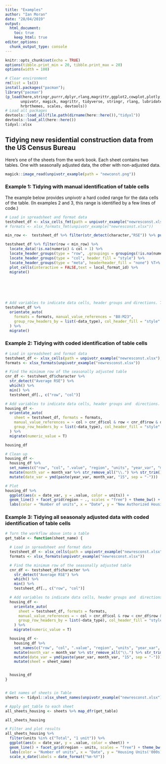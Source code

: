 ```yaml
---
title: "Examples"
author: "Ian Moran"
date: "28/04/2019"
output:
  html_document:
    toc: true
    keep_html: true
editor_options: 
  chunk_output_type: console
---
```



```r
knitr::opts_chunk$set(echo = TRUE)
options(tibble.print_min = 20, tibble.print_max = 20)
options(width = 100)
```

```r
# Clear environment 
rm(list = ls())
install.packages("pacman");
library("pacman")
(p_load(here,stringr,purrr,dplyr,rlang,magrittr,ggplot2,cowplot,plotly,
       unpivotr, magick, magrittr, tidyverse, stringr, rlang, lubridate, 
       hrbrthemes, scales, devtools))
# Load all packages 
devtools::load_all(file.path(dirname(here::here()),"tidyxl"))
devtools::load_all(here::here())
tidyxl::xlsx
```


## Tidying new residential construction data from the US Census Bureau


Here's one of the sheets from the work book. Each sheet contains two tables. One with seasonally adjusted data, the other with non-adjusted data. 
```r
magick::image_read(unpivotr_example(path = "newconst.png"))
```


### Example 1: Tidying with manual identification of table cells 

The example below provides unpivotr a hard coded range for the data cells of the table. (In examples 2 and 3, this range is identified by a few lines of code.)
```r
# Load in spreadsheet and format data
testsheet_df <- xlsx_cells_fmt(path = unpivotr_example("newresconst.xlsx"), sheets = "Table 1 - Permits")
# formats <- xlsx_formats_fmt(unpivotr_example("newresconst.xlsx"))

min_row <-  testsheet_df %>% filter(str_detect(character,"RSE")) %>% pull(row) %>% min

testsheet_df %>% filter(row < min_row) %>% 
  locate_data(!is.na(numeric) & col > 1) %>% 
  locate_header_groups(type = "row", .groupings = groupings(!is.na(numeric),str_detect(character, "\\.") )) %>%  
  locate_header_groups(type = "col", header_fill = "style") %>% 
  locate_header_groups(type = "meta", headerheader_fill = "none") %T>% 
  plot_cells(interactive = FALSE,text = local_format_id) %>% 
  migrate()

  




# Add variables to indicate data cells, header groups and directions. Then migrate
testsheet_df %>%
  orientate_auto(
    formats = formats, manual_value_references = "B8:M23",
    group_row_headers_by = list(~data_type), col_header_fill = "style"
  ) %>%
  migrate()
```

### Example 2: Tidying with coded identification of table cells 

```r
# Load in spreadsheet and format data
testsheet_df <- xlsx_cells(path = unpivotr_example("newresconst.xlsx"), sheets = "Table 1 - Permits")
formats <- xlsx_formats(unpivotr_example("newresconst.xlsx"))

# Find the minimum row of the seasonally adjusted table
cnr_df <- testsheet_df$character %>%
  str_detect("Average RSE") %>%
  which() %>%
  min() %>%
  testsheet_df[., c("row", "col")]

# Add variables to indicate data cells, header groups and  directions. Then migrate
housing_df <-
  orientate_auto(
    sheet = testsheet_df, formats = formats,
    manual_value_references = ~ col > cnr_df$col & row < cnr_df$row & data_type == "numeric",
    group_row_headers_by = list(~data_type), col_header_fill = "style"
  ) %>%
  migrate(numeric_value = T)

housing_df
```


```r
# Clean up
housing_df <-
  housing_df %>%
  set_names(c("row", "col", ".value", "region", "units", "year_var", "month_var")) %>%
  mutate(month_var = month_var %>% str_remove_all("\\.") %>% str_trim()) %>%
  mutate(date_var = ymd(paste(year_var, month_var, "15", sep = "-")))

# Plot
housing_df %>%
  ggplot(aes(x = date_var, y = .value, color = units)) +
  geom_line() + facet_grid(region ~ ., scales = "free") + theme_bw() +
  labs(color = "Number of units", x = "Date", y = "New Authorized Housing Units")
```

### Example 3: Tidying all seasonaly adjusted data with coded identification of table cells 

```r
# Turn the workflow above into a table
get_table <- function(sheet_name) {

  # Load in spreadsheet and format data
  testsheet_df <- xlsx_cells(path = unpivotr_example("newresconst.xlsx"), sheets = sheet_name)
  formats <- xlsx_formats(unpivotr_example("newresconst.xlsx"))

  # Find the minimum row of the seasonally adjusted table
  cnr_df <- testsheet_df$character %>%
    str_detect("Average RSE") %>%
    which() %>%
    min() %>%
    testsheet_df[., c("row", "col")]

  # Add variables to indicate data cells, header groups and  directions. Then migrate
  housing_df <-
    orientate_auto(
      sheet = testsheet_df, formats = formats,
      manual_value_references = ~ col > cnr_df$col & row < cnr_df$row & data_type == "numeric",
      group_row_headers_by = list(~data_type), col_header_fill = "style"
    ) %>%
    migrate(numeric_value = T)

  housing_df <-
    housing_df %>%
    set_names(c("row", "col", ".value", "region", "units", "year_var", "month_var")) %>%
    mutate(month_var = month_var %>% str_remove_all("\\.") %>% str_trim()) %>%
    mutate(date_var = ymd(paste(year_var, month_var, "15", sep = "-"))) %>%
    mutate(sheet = sheet_name)


  housing_df
}


# Get names of sheets in Table
sheets <- tidyxl::xlsx_sheet_names(unpivotr_example("newresconst.xlsx"))

# Apply get_table to each sheet
all_sheets_housing <- sheets %>% map_dfr(get_table)

all_sheets_housing
```

```r
# Filter and plot results
all_sheets_housing %>%
  filter(units %in% c("Total", "1 unit")) %>%
  ggplot(aes(x = date_var, y = .value, color = sheet)) +
  geom_line() + facet_grid(region ~ units, scales = "free") + theme_bw() +
  labs(color = "Number of units", x = "Date", y = "Housing Units('000s)") +
  scale_x_date(labels = date_format("%m-%Y"))
```


